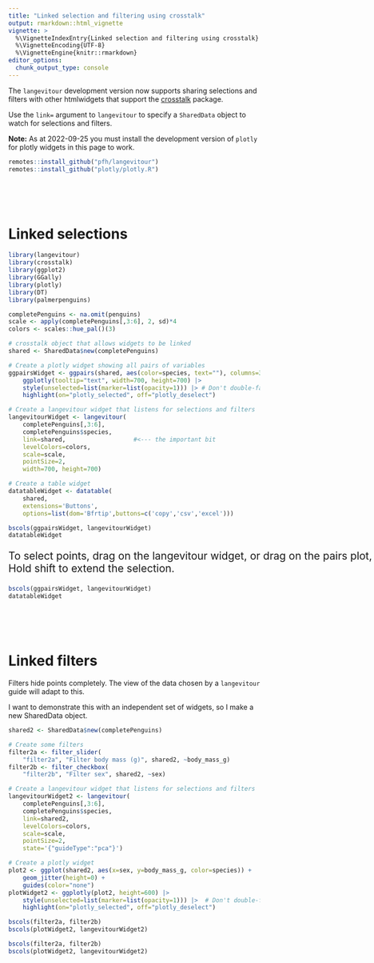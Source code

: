 ```yaml
---
title: "Linked selection and filtering using crosstalk"
output: rmarkdown::html_vignette
vignette: >
  %\VignetteIndexEntry{Linked selection and filtering using crosstalk}
  %\VignetteEncoding{UTF-8}
  %\VignetteEngine{knitr::rmarkdown}
editor_options: 
  chunk_output_type: console
---
```


The `langevitour` development version now supports sharing selections and filters with other htmlwidgets that support the [crosstalk](https://rstudio.github.io/crosstalk/) package.

Use the `link=` argument to `langevitour` to specify a `SharedData` object to watch for selections and filters.

**Note:** As at 2022-09-25 you must install the development version of `plotly` for plotly widgets in this page to work.

```r
remotes::install_github("pfh/langevitour")
remotes::install_github("plotly/plotly.R")
```

<br><br><br>

# Linked selections

```r
library(langevitour)
library(crosstalk)
library(ggplot2)
library(GGally)
library(plotly)
library(DT)
library(palmerpenguins)

completePenguins <- na.omit(penguins)
scale <- apply(completePenguins[,3:6], 2, sd)*4
colors <- scales::hue_pal()(3)

# crosstalk object that allows widgets to be linked
shared <- SharedData$new(completePenguins)

# Create a plotly widget showing all pairs of variables
ggpairsWidget <- ggpairs(shared, aes(color=species, text=""), columns=3:6) |>
    ggplotly(tooltip="text", width=700, height=700) |> 
    style(unselected=list(marker=list(opacity=1))) |> # Don't double-fade unselected points
    highlight(on="plotly_selected", off="plotly_deselect")

# Create a langevitour widget that listens for selections and filters
langevitourWidget <- langevitour(
    completePenguins[,3:6], 
    completePenguins$species, 
    link=shared,                   #<--- the important bit
    levelColors=colors, 
    scale=scale, 
    pointSize=2,
    width=700, height=700)

# Create a table widget
datatableWidget <- datatable(
    shared,
    extensions='Buttons', 
    options=list(dom='Bfrtip',buttons=c('copy','csv','excel')))
```

```r
bscols(ggpairsWidget, langevitourWidget)
datatableWidget
```

::: {style="width: 1400px"}
:::: {style="font-size: 150%"}
To select points, drag on the langevitour widget, or drag on the pairs plot, or click rows in the table.
<br>Hold shift to extend the selection.
::::
```r
bscols(ggpairsWidget, langevitourWidget)
datatableWidget
```
:::

<br><br><br>

# Linked filters

Filters hide points completely. The view of the data chosen by a `langevitour` guide will adapt to this.

I want to demonstrate this with an independent set of widgets, so I make a new SharedData object.

```r
shared2 <- SharedData$new(completePenguins)

# Create some filters
filter2a <- filter_slider(
    "filter2a", "Filter body mass (g)", shared2, ~body_mass_g)
filter2b <- filter_checkbox(
    "filter2b", "Filter sex", shared2, ~sex)

# Create a langevitour widget that listens for selections and filters
langevitourWidget2 <- langevitour(
    completePenguins[,3:6], 
    completePenguins$species, 
    link=shared2,
    levelColors=colors, 
    scale=scale, 
    pointSize=2,
    state='{"guideType":"pca"}')

# Create a plotly widget
plot2 <- ggplot(shared2, aes(x=sex, y=body_mass_g, color=species)) + 
    geom_jitter(height=0) + 
    guides(color="none")
plotWidget2 <- ggplotly(plot2, height=600) |> 
    style(unselected=list(marker=list(opacity=1))) |>  # Don't double-fade unselected points
    highlight(on="plotly_selected", off="plotly_deselect")
```

```r
bscols(filter2a, filter2b)
bscols(plotWidget2, langevitourWidget2)
```

```r
bscols(filter2a, filter2b)
bscols(plotWidget2, langevitourWidget2)
```
